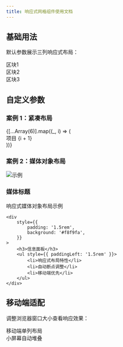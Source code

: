 ```yaml
---
title: 响应式网格组件使用文档
---
```


## 基础用法

默认参数展示三列响应式布局：

<ResponsiveGrid>
    <div style={{ padding: '1rem', background: '#f0f4ff' }}>区块1</div>
    <div style={{ padding: '1rem', background: '#fff4f0' }}>区块2</div>
    <div style={{ padding: '1rem', background: '#f4fff0' }}>区块3</div>
</ResponsiveGrid>

## 自定义参数

### 案例 1：紧凑布局

<ResponsiveGrid minWidth={200} gap='1rem' padding='0.5rem'>
    {[...Array(6)].map((_, i) => (
        <div
            key={i}
            style={{
                padding: '1rem',
                background: `hsl(${i * 60}, 50%, 90%)`,
            }}
        >
            项目 {i + 1}
        </div>
    ))}
</ResponsiveGrid>

### 案例 2：媒体对象布局

<ResponsiveGrid minWidth={320} gap='2rem' breakpoint='1024px'>
    <div
        style={{
            display: 'flex',
            gap: '1rem',
            alignItems: 'center',
            padding: '1.5rem',
            background: '#fff',
        }}
    >
        <img src='https://via.placeholder.com/120' alt='示例' style={{ borderRadius: '8px' }} />
        <div>
            <h3 style={{ marginTop: 0 }}>媒体标题</h3>
            <p>响应式媒体对象布局示例</p>
        </div>
    </div>

    <div
        style={{
            padding: '1.5rem',
            background: '#f8f9fa',
        }}
    >
        <h3>信息面板</h3>
        <ul style={{ paddingLeft: '1.5rem' }}>
            <li>响应式布局特性</li>
            <li>自动断点调整</li>
            <li>移动端优先</li>
        </ul>
    </div>

</ResponsiveGrid>

## 移动端适配

调整浏览器窗口大小查看响应效果：

<ResponsiveGrid breakpoint='480px'>
    <div
        style={{
            padding: '1rem',
            background: '#ffd70033',
        }}
    >
        移动端单列布局
    </div>
    <div
        style={{
            padding: '1rem',
            background: '#87ceeb33',
        }}
    >
        小屏幕自动堆叠
    </div>
</ResponsiveGrid>
